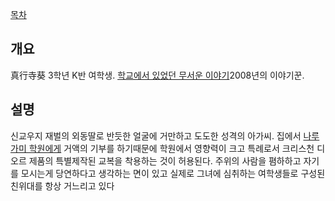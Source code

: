 

[[목차]]

== 개요 ==
真行寺葵
3학년 K반 여학생.
[[학교에서 있었던 무서운 이야기]]2008년의 이야기꾼.

== 설명 ==
신교우지 재벌의 외동딸로 반듯한 얼굴에 거만하고 도도한 성격의 아가씨. 집에서 [[나루가미 학원]]에게 거액의 기부를 하기때문에 학원에서 영향력이 크고 특례로서 크리스천 디오르 제품의 특별제작된 교복을 착용하는 것이 허용된다. 주위의 사람을 폄하하고 자기를 모시는게 당연하다고 생각하는 면이 있고 실제로 그녀에 심취하는 여학생들로 구성된 친위대를 항상 거느리고 있다
